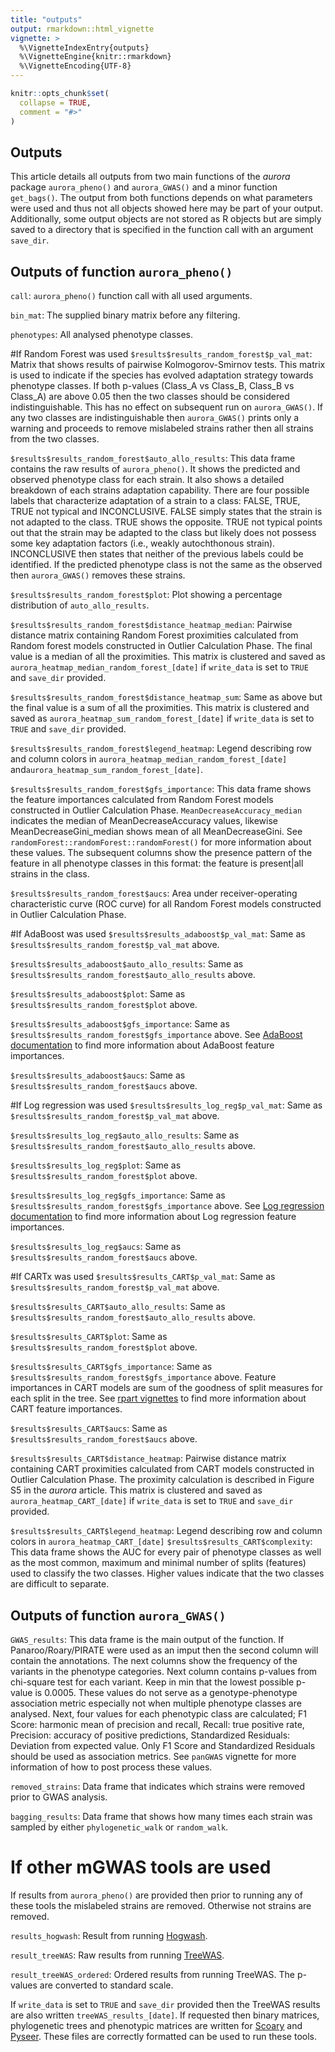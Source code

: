 ```yaml
---
title: "outputs"
output: rmarkdown::html_vignette
vignette: >
  %\VignetteIndexEntry{outputs}
  %\VignetteEngine{knitr::rmarkdown}
  %\VignetteEncoding{UTF-8}
---
```


```r
knitr::opts_chunk$set(
  collapse = TRUE,
  comment = "#>"
)
```
## Outputs
This article details all outputs from two main functions of the *aurora* package `aurora_pheno()` and `aurora_GWAS()` and a minor function `get_bags()`. The output from both functions depends on what parameters were used and thus not all objects showed here may be part of your output. Additionally, some output objects are not stored as R objects but are simply saved to a directory that is specified in the function call with an argument `save_dir`.

## Outputs of function `aurora_pheno()`
`call`: `aurora_pheno()` function call with all used arguments.

`bin_mat`: The supplied binary matrix before any filtering.

`phenotypes`: All analysed phenotype classes.

#If Random Forest was used
`$results$results_random_forest$p_val_mat`: Matrix that shows results of pairwise Kolmogorov-Smirnov tests. This matrix is used to indicate if the species has evolved adaptation strategy towards phenotype classes. If both p-values (Class_A vs Class_B, Class_B vs Class_A) are above 0.05 then the two classes should be considered indistinguishable. This has no effect on subsequent run on `aurora_GWAS()`. If any two classes are indistinguishable then `aurora_GWAS()` prints only a warning and proceeds to remove mislabeled strains rather then all strains from the two classes.

`$results$results_random_forest$auto_allo_results`: This data frame contains the raw results of `aurora_pheno()`. It shows the predicted and observed phenotype class for each strain. It also shows a detailed breakdown of each strains adaptation capability. There are four possible labels that characterize adaptation of a strain to a class: FALSE, TRUE, TRUE not typical and INCONCLUSIVE. FALSE simply states that the strain is not adapted to the class. TRUE shows the opposite. TRUE not typical points out that the strain may be adapted to the class but likely does not possess some key adaptation factors (i.e., weakly autochthonous strain). INCONCLUSIVE then states that neither of the previous labels could be identified. If the predicted phenotype class is not the same as the observed then `aurora_GWAS()` removes these strains.

`$results$results_random_forest$plot`: Plot showing a percentage distribution of `auto_allo_results`.

`$results$results_random_forest$distance_heatmap_median`: Pairwise distance matrix containing Random Forest proximities calculated from Random forest models constructed in Outlier Calculation Phase. The final value is a median of all the proximities. This matrix is clustered and saved as `aurora_heatmap_median_random_forest_[date]` if `write_data` is set to `TRUE` and `save_dir` provided.

`$results$results_random_forest$distance_heatmap_sum`: Same as above but the final value is a sum of all the proximities. This matrix is clustered and saved as `aurora_heatmap_sum_random_forest_[date]` if `write_data` is set to `TRUE` and `save_dir` provided.

`$results$results_random_forest$legend_heatmap`: Legend describing row and column colors in `aurora_heatmap_median_random_forest_[date]` and`aurora_heatmap_sum_random_forest_[date]`.

`$results$results_random_forest$gfs_importance`: This data frame shows the feature importances calculated from Random Forest models constructed in Outlier Calculation Phase. `MeanDecreaseAccuracy_median` indicates the median of MeanDecreaseAccuracy values, likewise MeanDecreaseGini_median shows mean of all MeanDecreaseGini. See  `randomForest::randomForest::randomForest()` for more information about these values. The subsequent columns show the presence pattern of the feature in all phenotype classes in this format: the feature is present|all strains in the class.

`$results$results_random_forest$aucs`: Area under receiver-operating characteristic curve (ROC curve) for all Random Forest models constructed in Outlier Calculation Phase.

#If AdaBoost was used
`$results$results_adaboost$p_val_mat`: Same as `$results$results_random_forest$p_val_mat` above.

`$results$results_adaboost$auto_allo_results`: Same as `$results$results_random_forest$auto_allo_results` above.

`$results$results_adaboost$plot`: Same as `$results$results_random_forest$plot` above.

`$results$results_adaboost$gfs_importance`: Same as `$results$results_random_forest$gfs_importance` above. See [AdaBoost documentation](https://scikit-learn.org/stable/modules/generated/sklearn.ensemble.AdaBoostClassifier.html) to find more information about AdaBoost feature importances.

`$results$results_adaboost$aucs`: Same as `$results$results_random_forest$aucs` above.

#If Log regression was used
`$results$results_log_reg$p_val_mat`: Same as `$results$results_random_forest$p_val_mat` above.

`$results$results_log_reg$auto_allo_results`: Same as `$results$results_random_forest$auto_allo_results` above.

`$results$results_log_reg$plot`: Same as `$results$results_random_forest$plot` above.

`$results$results_log_reg$gfs_importance`: Same as `$results$results_random_forest$gfs_importance` above. See [Log regression documentation](https://scikit-learn.org/stable/modules/generated/sklearn.linear_model.LogisticRegression.html) to find more information about Log regression feature importances.

`$results$results_log_reg$aucs`: Same as `$results$results_random_forest$aucs` above.

#If CARTx was used
`$results$results_CART$p_val_mat`: Same as `$results$results_random_forest$p_val_mat` above.

`$results$results_CART$auto_allo_results`: Same as `$results$results_random_forest$auto_allo_results` above.

`$results$results_CART$plot`: Same as `$results$results_random_forest$plot` above.

`$results$results_CART$gfs_importance`: Same as `$results$results_random_forest$gfs_importance` above. Feature importances in CART models are sum of the goodness of split measures for each split in the tree. See [rpart vignettes](https://cran.r-project.org/web/packages/rpart/vignettes/) to find more information about CART feature importances.

`$results$results_CART$aucs`: Same as `$results$results_random_forest$aucs` above.

`$results$results_CART$distance_heatmap`: Pairwise distance matrix containing CART proximities calculated from CART models constructed in Outlier Calculation Phase. The proximity calculation is described in Figure S5 in the *aurora* article. This matrix is clustered and saved as `aurora_heatmap_CART_[date]` if `write_data` is set to `TRUE` and `save_dir` provided.

`$results$results_CART$legend_heatmap`: Legend describing row and column colors in `aurora_heatmap_CART_[date]`
`$results$results_CART$complexity`: This data frame shows the AUC for every pair of phenotype classes as well as the most common, maximum and minimal number of splits (features) used to classify the two classes. Higher values indicate that the two classes are difficult to separate.

## Outputs of function `aurora_GWAS()`
`GWAS_results`: This data frame is the main output of the function. If Panaroo/Roary/PIRATE were used as an imput then the second column will contain the annotations. The next columns show the frequency of the variants in the phenotype categories. Next column contains p-values from chi-square test for each variant. Keep in min that the lowest possible p-value is 0.0005. These values do not serve as a genotype-phenotype association metric especially not when multiple phenotype classes are analysed. Next, four values for each phenotypic class are calculated; F1 Score: harmonic mean of precision and recall, Recall: true positive rate, Precision: accuracy of positive predictions, Standardized Residuals: Deviation from expected value. Only F1 Score and Standardized Residuals should be used as association metrics. See `panGWAS` vignette for more information of how to post process these values.

`removed_strains`: Data frame that indicates which strains were removed prior to GWAS analysis.

`bagging_results`: Data frame that shows how many times each strain was sampled by either `phylogenetic_walk` or `random_walk`.

# If other mGWAS tools are used
If results from `aurora_pheno()` are provided then prior to running any of these tools the mislabeled strains are removed. Otherwise not strains are removed.

`results_hogwash`: Result from running [Hogwash](https://github.com/katiesaund/hogwash).

`result_treeWAS`: Raw results from running [TreeWAS](https://github.com/caitiecollins/treeWAS).

`result_treeWAS_ordered`: Ordered results from running TreeWAS. The p-values are converted to standard scale.

If `write_data` is set to `TRUE` and `save_dir` provided then the TreeWAS results are also written `treeWAS_results_[date]`.
If requested then binary matrices, phylogenetic trees and phenotypic matrices are written for [Scoary](https://github.com/AdmiralenOla/Scoary) and [Pyseer](https://github.com/mgalardini/pyseer). These files are correctly formatted can be used to run these tools.

